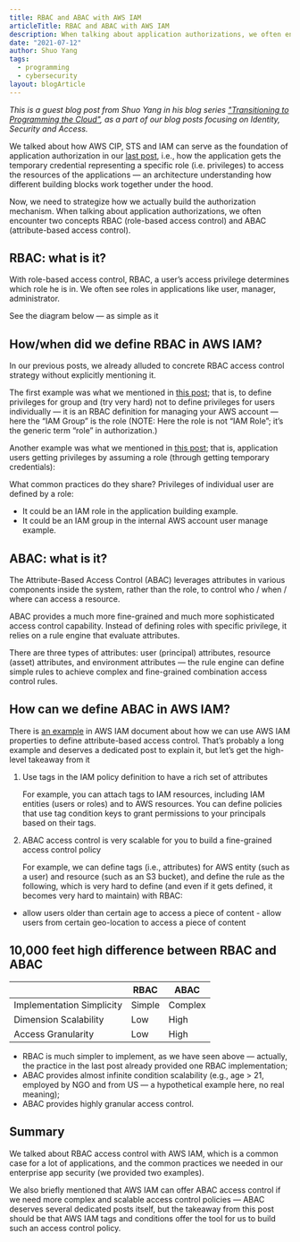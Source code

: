 ```yaml
---
title: RBAC and ABAC with AWS IAM
articleTitle: RBAC and ABAC with AWS IAM
description: When talking about application authorizations, we often encounter two concepts RBAC (role-based access control) and ABAC (attribute-based access control).
date: "2021-07-12"
author: Shuo Yang
tags:
  - programming
  - cybersecurity
layout: blogArticle
---
```



_This is a guest blog post from Shuo Yang in his blog series ["Transitioning to Programming the Cloud"](https://syang.substack.com/), as a
part of our blog posts focusing on Identity, Security and Access._

We talked about how AWS CIP, STS and IAM can serve as the foundation of application authorization in our [last
post](https://syang.substack.com/p/aws-iam-role-sts-and-identity-pool), i.e., how the application gets the temporary credential representing
a specific role (i.e. privileges) to access the resources of the applications — an architecture understanding how different building blocks
work together under the hood.

Now, we need to strategize how we actually build the authorization mechanism. When talking about application authorizations, we often
encounter two concepts RBAC (role-based access control) and ABAC (attribute-based access control).

## RBAC: what is it?

With role-based access control, RBAC, a user’s access privilege determines which role he is in. We often see roles in applications like
user, manager, administrator.

See the diagram below — as simple as it

<BlogImage src="./assets/1-app-user-role.png" />

## How/when did we define RBAC in AWS IAM?

In our previous posts, we already alluded to concrete RBAC access control strategy without explicitly mentioning it.

The first example was what we mentioned in [this post](https://syang.substack.com/p/iam-in-laymans-terms-2-managing-internal); that is, to
define privileges for group and (try very hard) not to define privileges for users individually — it is an RBAC definition for managing your
AWS account — here the “IAM Group” is the role (NOTE: Here the role is not “IAM Role”; it’s the generic term “role” in authorization.)

<BlogImage src="./assets/2-dev-ops-group.png" />

Another example was what we mentioned in [this post](https://syang.substack.com/p/aws-iam-role-sts-and-identity-pool); that is, application
users getting privileges by assuming a role (through getting temporary credentials):

<BlogImage src="./assets/3-auth-role-pool.png" />

What common practices do they share? Privileges of individual user are defined by a role:

- It could be an IAM role in the application building example.
- It could be an IAM group in the internal AWS account user manage example.

## ABAC: what is it?

The Attribute-Based Access Control (ABAC) leverages attributes in various components inside the system, rather than the role, to control who
/ when / where can access a resource.

ABAC provides a much more fine-grained and much more sophisticated access control capability. Instead of defining roles with specific
privilege, it relies on a rule engine that evaluate attributes.

<BlogImage src="./assets/4-ABAC-rule-engine.png" />

There are three types of attributes: user (principal) attributes, resource (asset) attributes, and environment attributes — the rule engine
can define simple rules to achieve complex and fine-grained combination access control rules.

## How can we define ABAC in AWS IAM?

There is [an example](https://docs.aws.amazon.com/IAM/latest/UserGuide/tutorial_attribute-based-access-control.html) in AWS IAM document
about how we can use AWS IAM properties to define attribute-based access control. That’s probably a long example and deserves a dedicated
post to explain it, but let’s get the high-level takeaway from it

1. Use tags in the IAM policy definition to have a rich set of attributes

   For example, you can attach tags to IAM resources, including IAM entities (users or roles) and to AWS resources. You can define policies
   that use tag condition keys to grant permissions to your principals based on their tags.

2. ABAC access control is very scalable for you to build a fine-grained access control policy

   For example, we can define tags (i.e., attributes) for AWS entity (such as a user) and resource (such as an S3 bucket), and define the
   rule as the following, which is very hard to define (and even if it gets defined, it becomes very hard to maintain) with RBAC:

- allow users older than certain age to access a piece of content - allow users from certain geo-location to access a piece of content

<BlogImage src="./assets/5-tags-and-rule.png" />

## 10,000 feet high difference between RBAC and ABAC

|                           | RBAC   | ABAC    |
| ------------------------- | ------ | ------- |
| Implementation Simplicity | Simple | Complex |
| Dimension Scalability     | Low    | High    |
| Access Granularity        | Low    | High    |

- RBAC is much simpler to implement, as we have seen above — actually, the practice in the last post already provided one RBAC implementation;
- ABAC provides almost infinite condition scalability (e.g., age > 21, employed by NGO and from US — a hypothetical example here, no real meaning);
- ABAC provides highly granular access control.

<EmailSubscribeViolet />

## Summary

We talked about RBAC access control with AWS IAM, which is a common case for a lot of applications, and the common practices we needed in
our enterprise app security (we provided two examples).

We also briefly mentioned that AWS IAM can offer ABAC access control if we need more complex and scalable access control policies — ABAC
deserves several dedicated posts itself, but the takeaway from this post should be that AWS IAM tags and conditions offer the tool for us to
build such an access control policy.
